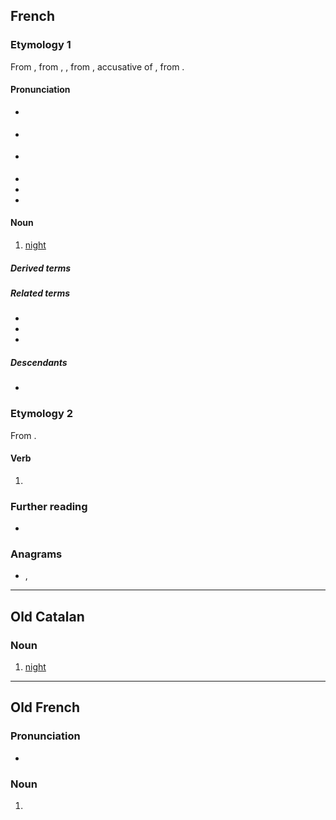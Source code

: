 ==French==

===Etymology 1===
From {{inh|fr|frm|nuyt}}, from {{inh|fr|fro|noit}}, {{m|fro|nuit}}, from {{inh|fr|la|noctem}}, accusative of {{m|la|nox}}, from {{inh|fr|ine-pro|*nókʷts}}.

====Pronunciation====
* {{a|France}} {{fr-IPA}}
* {{a|Belgium}} {{fr-IPA|nouit}}
* {{a|Québec, popular}} {{fr-IPA|nuite}}
* {{audio|fr|Fr-nuit.ogg|audio (une nuit)}}
* {{homophones|fr|nui|nuis|nuits}}
* {{rhymes|fr|ɥi|s=1}}

====Noun====
{{fr-noun|f}}

# [[night]]

=====Derived terms=====
{{col3|fr
|abri de nuit
|astre de la nuit
|bleu nuit
|boîte de nuit
|bonne nuit
|bonnet de nuit
|chemise de nuit
|corbeau de nuit
|de nuit
|faire nuit
|faire ses nuits
|jour et nuit
|la nuit des temps
|la nuit porte conseil
|la nuit, tous les chats sont gris
|masque de nuit
|nuit blanche
|nuit de noces
|Nuit des Longs Couteaux
|nuit et jour
|nuit polaire
|oiseau de nuit
|papillon de nuit
|robe de nuit
|table de nuit
|tombée de la nuit
}}

=====Related terms=====
* {{l|fr|minuit}}
* {{l|fr|nuitamment}}
* {{l|fr|nuitée}}

=====Descendants=====
* {{desc|ht|nwit}}

===Etymology 2===
From {{m|fr|nuire}}.

====Verb====
{{head|fr|verb form}}

# {{inflection of|fr|nuire||3|s|pres|indc}}

===Further reading===
* {{R:TLFi}}

===Anagrams===
* {{l|fr|unit}}, {{l|fr|unît}}

----

==Old Catalan==

===Noun===
{{roa-oca-noun|f}}

# [[night]]

----

==Old French==

===Pronunciation===
* {{IPA|fro|/ˈnyi̯t/}}

===Noun===
{{fro-noun|f}}

# {{alternative form of|fro|noit}}